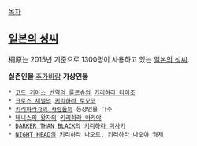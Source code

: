 [[목차]]
== [[일본의 성씨]] ==
桐原는 2015년 기준으로 1300명이 사용하고 있는 [[일본의 성씨]].

'''실존인물'''
[[추가바람]]
'''가상인물'''
 * [[코드 기아스 반역의 를르슈]]의 [[키리하라 타이조]]
 * [[크로스 채널]]의 [[키리하라 토오코]] 
 * [[키리하라가의 사람들]]의 등장인물 다수
 * [[테니스의 왕자]]의 [[키리하라 아카야]]
 * [[DARKER THAN BLACK]]의 [[키리하라 미사키]]
 * [[NIGHT HEAD]]의 키리하라 나오토, 키리하라 나오야 형제
